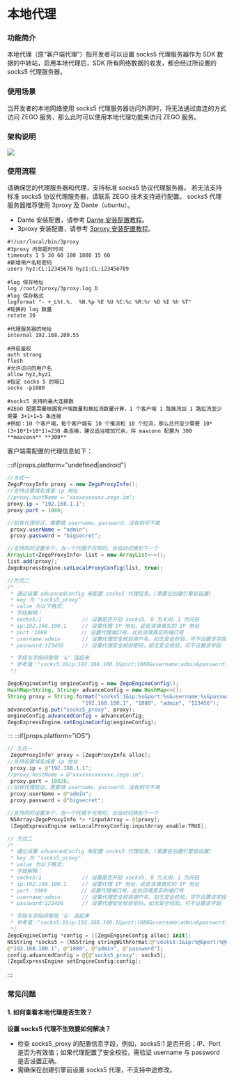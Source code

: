 # 本地代理

### 功能简介

本地代理（原“客户端代理”）指开发者可以设置 socks5 代理服务器作为 SDK 数据的中转站，启用本地代理后，SDK 所有网络数据的收发，都会经过所设置的 socks5 代理服务器。

### 使用场景

当开发者的本地网络使用 socks5 代理服务器访问外网时，将无法通过直连的方式访问 ZEGO 服务，那么此时可以使用本地代理功能来访问 ZEGO 服务。

### 架构说明

<Frame width="512" height="auto" caption="">
  <img src="https://doc-media.zego.im/sdk-doc/Pics/Express/iOS_Client_Framework.png" />
</Frame>

### 使用流程

<Steps>
<Step title="配置代理服务器">
请确保您的代理服务器和代理，支持标准 socks5 协议代理服务器。
<Warning title="注意">若无法支持标准 socks5 协议代理服务器，请联系 ZEGO 技术支持进行配置。</Warning>
socks5 代理服务器推荐使用 3proxy 及 Dante（ubuntu）。

- Dante 安装配置，请参考 [Dante 安装配置教程](http://wiki.kartbuilding.net/Dante_Socks_Server)。
- 3proxy 安装配置，请参考 [3proxy 安装配置教程](https://3proxy.org/doc/howtoe.html)。
```shell title="3proxy 示例配置"
#!/usr/local/bin/3proxy
#3proxy 内部超时时间
timeouts 1 5 30 60 180 1800 15 60 
#新增用户名和密码
users hyz:CL:12345678 hyz1:CL:123456789 

#log 保存地址
log /root/3proxy/3proxy.log D 
#log 保存格式
logformat "- +_L%t.%.  %N.%p %E %U %C:%c %R:%r %O %I %h %T" 
#轮换的 log 数量
rotate 30 

#代理服务器的地址
internal 192.168.200.55 

#开启鉴权
auth strong 
flush
#允许访问的用户名
allow hyz,hyz1 
#指定 socks 5 的端口
socks -p1080 

#socks5 支持的最大连接数 
#ZEGO 配置需要根据客户端数量和推拉流数量计算，1 个客户端 1 路推流加 1 路拉流至少需要 3+1+1=5 条连接 
#例如：10 个客户端，每个客户端有 10 个推流和 10 个拉流，那么总共至少需要 10*(3+10*1+10*1)=230 条连接，建议适当增加冗余，将 maxconn 配置为 300
**maxconn** **300** 
```

</Step>
<Step title="配置客户端">
客户端需配置的代理信息如下：


:::if{props.platform="undefined|android"}

```java
//方式一
ZegoProxyInfo proxy = new ZegoProxyInfo();
//支持设置域名或者 ip 地址
//proxy.hostName = "xxxxxxxxxxx.zego.im"; 
proxy.ip = "192.168.1.1";
proxy.port = 1080;

//如有代理验证，需要填 username、password，没有则可不填
 proxy.userName = "admin";
 proxy.password = "bigsecret";

//支持同时设置多个，当一个代理不可用时，会自动切换到下一个
ArrayList<ZegoProxyInfo> list = new ArrayList<~>();
list.add(proxy);
ZegoExpressEngine.setLocalProxyConfig(list, true);

//方式二
/*
 * 通过设置 advancedConfig 来配置 socks5 代理信息。(需要在创建引擎前设置)
 * key 为 "socks5_proxy"
 * value 为以下格式:
 * 字段解释：
 * socks5:1             // 设置是否开启 socks5, 0 为关闭，1 为开启
 * ip:192.168.100.1     // 设置代理 IP 地址，此处该填真实的 IP 地址
 * port：1080           // 设置代理端口号，此处该填真实的端口号
 * username:admin       // 设置代理安全校验用户名，如无安全校验，可不设置该字段
 * password:123456      // 设置代理安全校验密码，如无安全校验，可不设置该字段

 * 字段与字段间使用 '&' 连起来
 * 参考值："socks5:1&ip:192.168.100.1&port:1080&username:admin&password:123456"
 */

ZegoEngineConfig engineConfig = new ZegoEngineConfig();
HashMap<String, String> advanceConfig = new HashMap<>();
String proxy = String.format("socks5:1&ip:%s&port:%s&username:%s&password:%s",
                        "192.168.100.1", "1080", "admin", "123456");
advanceConfig.put("socks5_proxy", proxy);
engineConfig.advancedConfig = advanceConfig;
ZegoExpressEngine.setEngineConfig(engineConfig);
```
:::
:::if{props.platform="iOS"}
```swift
// 方式一
 ZegoProxyInfo* proxy = [ZegoProxyInfo alloc];
//支持设置域名或者 ip 地址
 proxy.ip = @"192.168.1.1"; 
//proxy.hostName = @"xxxxxxxxxxxxx.zego.im";
 proxy.port = 10826;  
//如有代理验证，需要填 username、password，没有则可不填
 proxy.userName = @"admin";
 proxy.password = @"bigsecret";

//支持同时设置多个，当一个代理不可用时，会自动切换到下一个
 NSArray<ZegoProxyInfo *> *inputArray = @[proxy];   
 [ZegoExpressEngine setLocalProxyConfig:inputArray enable:TRUE];

// 方式二
/*
 * 通过设置 advancedConfig 来配置 socks5 代理信息。(需要在创建引擎前设置)
 * key 为 "socks5_proxy"
 * value 为以下格式:
 * 字段解释：
 * socks5:1             // 设置是否开启 socks5, 0 为关闭，1 为开启
 * ip:192.168.100.1     // 设置代理 IP 地址，此处该填真实的 IP 地址
 * port：1080           // 设置代理端口号，此处该填真实的端口号
 * username:admin       // 设置代理安全校验用户名，如无安全校验，可不设置该字段
 * password:123456      // 设置代理安全校验密码，如无安全校验，可不设置该字段

 * 字段与字段间使用 '&' 连起来
 * 参考值："socks5:1&ip:192.168.100.1&port:1080&username:admin&password:123456"
 */
ZegoEngineConfig *config = [[ZegoEngineConfig alloc] init];
NSString *socks5 = [NSString stringWithFormat:@"socks5:1&ip:%@&port:%@&username:%@&password:%@",
@"192.168.100.1", @"1080", @"admin", @"password"];
config.advancedConfig = @{@"socks5_proxy": socks5};
[ZegoExpressEngine setEngineConfig:config];
```
:::

</Step>
</Steps>

### 常见问题

#### 1. 如何查看本地代理是否生效？

**设置 socks5 代理不生效要如何解决？**

- 检查 socks5_proxy 的配置信息字段，例如，socks5:1 是否开启；IP、Port 是否为有效值；如果代理配置了安全校验，需验证 username 与 password 是否设置正确。
- 需确保在创建引擎前设置 socks5 代理，不支持中途修改。